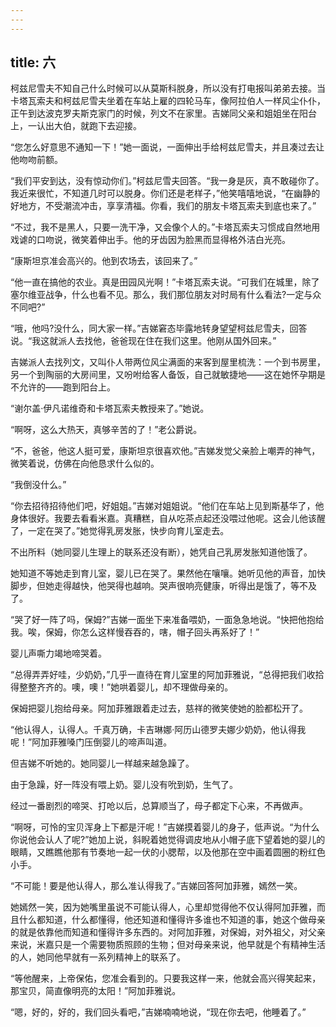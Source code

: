 ```yaml
---
---
---
```

title: 六
---




柯兹尼雪夫不知自己什么时候可以从莫斯科脱身，所以没有打电报叫弟弟去接。当卡塔瓦索夫和柯兹尼雪夫坐着在车站上雇的四轮马车，像阿拉伯人一样风尘仆仆，正午到达波克罗夫斯克家门的时候，列文不在家里。吉娣同父亲和姐姐坐在阳台上，一认出大伯，就跑下去迎接。

“您怎么好意思不通知一下！”她一面说，一面伸出手给柯兹尼雪夫，并且凑过去让他吻吻前额。

“我们平安到达，没有惊动你们。”柯兹尼雪夫回答。“我一身是灰，真不敢碰你了。我近来很忙，不知道几时可以脱身。你们还是老样子，”他笑嘻嘻地说，“在幽静的好地方，不受潮流冲击，享享清福。你看，我们的朋友卡塔瓦索夫到底也来了。”

“不过，我不是黑人，只要一洗干净，又会像个人的。”卡塔瓦索夫习惯成自然地用戏谑的口吻说，微笑着伸出手。他的牙齿因为脸黑而显得格外洁白光亮。

“康斯坦京准会高兴的。他到农场去，该回来了。”

“他一直在搞他的农业。真是田园风光啊！”卡塔瓦索夫说。“可我们在城里，除了塞尔维亚战争，什么也看不见。那么，我们那位朋友对时局有什么看法?一定与众不同吧?”

“哦，他吗?没什么，同大家一样。”吉娣窘态毕露地转身望望柯兹尼雪夫，回答说。“我这就派人去找他，爸爸现在住在我们这里。他刚从国外回来。”

吉娣派人去找列文，又叫仆人带两位风尘满面的来客到屋里梳洗：一个到书房里，另一个到陶丽的大房间里，又吩咐给客人备饭，自己就敏捷地——这在她怀孕期是不允许的——跑到阳台上。

“谢尔盖·伊凡诺维奇和卡塔瓦索夫教授来了。”她说。

“啊呀，这么大热天，真够辛苦的了！”老公爵说。

“不，爸爸，他这人挺可爱，康斯坦京很喜欢他。”吉娣发觉父亲脸上嘲弄的神气，微笑着说，仿佛在向他恳求什么似的。

“我倒没什么。”

“你去招待招待他们吧，好姐姐。”吉娣对姐姐说。“他们在车站上见到斯基华了，他身体很好。我要去看看米嘉。真糟糕，自从吃茶点起还没喂过他呢。这会儿他该醒了，一定在哭了。”她觉得乳房发胀，快步向育儿室走去。

不出所料（她同婴儿生理上的联系还没有断），她凭自己乳房发胀知道他饿了。

她知道不等她走到育儿室，婴儿已在哭了。果然他在嚷嚷。她听见他的声音，加快脚步，但她走得越快，他哭得也越响。哭声很响亮健康，听得出是饿了，等不及了。

“哭了好一阵了吗，保姆?”吉娣一面坐下来准备喂奶，一面急急地说。“快把他抱给我。唉，保姆，你怎么这样慢吞吞的，嗐，帽子回头再系好了！”

婴儿声嘶力竭地啼哭着。

“总得弄弄好哇，少奶奶，”几乎一直待在育儿室里的阿加菲雅说，“总得把我们收拾得整整齐齐的。噢，噢！”她哄着婴儿，却不理做母亲的。

保姆把婴儿抱给母亲。阿加菲雅跟着走过去，慈祥的微笑使她的脸都松开了。

“他认得人，认得人。千真万确，卡吉琳娜·阿历山德罗夫娜少奶奶，他认得我呢！”阿加菲雅嗓门压倒婴儿的啼声叫道。

但吉娣不听她的。她同婴儿一样越来越急躁了。

由于急躁，好一阵没有喂上奶。婴儿没有吮到奶，生气了。

经过一番剧烈的啼哭、打呛以后，总算顺当了，母子都定下心来，不再做声。

“啊呀，可怜的宝贝浑身上下都是汗呢！”吉娣摸着婴儿的身子，低声说。“为什么你说他会认人了呢?”她加上说，斜睨着她觉得调皮地从小帽子底下望着她的婴儿的眼睛，又瞧瞧他那有节奏地一起一伏的小腮帮，以及他那在空中画着圆圈的粉红色小手。

“不可能！要是他认得人，那么准认得我了。”吉娣回答阿加菲雅，嫣然一笑。

她嫣然一笑，因为她嘴里虽说不可能认得人，心里却觉得他不仅认得阿加菲雅，而且什么都知道，什么都懂得，他还知道和懂得许多谁也不知道的事，她这个做母亲的就是依靠他而知道和懂得许多东西的。对阿加菲雅，对保姆，对外祖父，对父亲来说，米嘉只是一个需要物质照顾的生物；但对母亲来说，他早就是个有精神生活的人，她同他早就有一系列精神上的联系了。

“等他醒来，上帝保佑，您准会看到的。只要我这样一来，他就会高兴得笑起来，那宝贝，简直像明亮的太阳！”阿加菲雅说。

“嗯，好的，好的，我们回头看吧，”吉娣喃喃地说，“现在你去吧，他睡着了。”